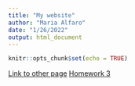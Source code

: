 ```yaml
---
title: "My website"
author: "Maria Alfaro"
date: "1/26/2022"
output: html_document
---
```


```r
knitr::opts_chunk$set(echo = TRUE)
```
[Link to other page](Newpage.html)
[Homework 3](Homework3.html)